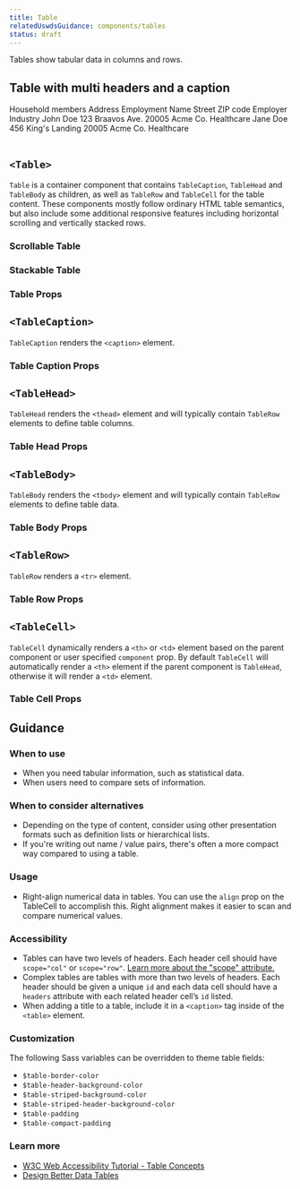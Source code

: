 ```yaml
---
title: Table
relatedUswdsGuidance: components/tables
status: draft
---
```


Tables show tabular data in columns and rows.

## Table with multi headers and a caption

<EmbeddedExample>
    <Table>
        <TableCaption>Household members</TableCaption>
        <col />
        <colgroup span="2"></colgroup>
        <colgroup span="2"></colgroup>
        <TableHead>
            <TableRow>
                <TableCell component="td" rowspan="1"></TableCell>
                <TableCell component="th" colspan="2" className="ds-u-text-align--center" scope="colgroup">Address</TableCell>
                <TableCell component="th" colspan="2" className="ds-u-text-align--center" scope="colgroup">Employment</TableCell>
            </TableRow>
            <TableRow>
                <TableCell component="th" scope="col">Name</TableCell>
                <TableCell component="th" scope="col">Street</TableCell>
                <TableCell component="th" scope="col">ZIP code</TableCell>
                <TableCell component="th" scope="col">Employer</TableCell>
                <TableCell component="th" scope="col">Industry</TableCell>
            </TableRow>
        </TableHead>
        <TableBody>
            <TableRow>
                <TableCell component="th" scope="row">John Doe</TableCell>
                <TableCell component="td">123 Braavos Ave.</TableCell>
                <TableCell component="td">20005</TableCell>
                <TableCell component="td">Acme Co.</TableCell>
                <TableCell component="td">Healthcare</TableCell>
            </TableRow>
            <TableRow>
                <TableCell component="th" scope="row">Jane Doe</TableCell>
                <TableCell component="td">456 King's Landing</TableCell>
                <TableCell component="td">20005</TableCell>
                <TableCell component="td">Acme Co.</TableCell>
                <TableCell component="td">Healthcare</TableCell>
            </TableRow>
        </TableBody>
    </Table>
</EmbeddedExample>

## `<Table>`

`Table` is a container component that contains `TableCaption`, `TableHead` and `TableBody` as children,
as well as `TableRow` and `TableCell` for the table content. These components mostly follow ordinary HTML table semantics, but also include some additional
responsive features including horizontal scrolling and vertically stacked rows.

<ViewSourceLink sourceFilePath="components/Table/Table.tsx" />

### Scrollable Table
<ResponsiveExample
  title="Scrollable table example"
  storyId="components-table--scrollable-table"
/>

### Stackable Table
<ResponsiveExample
  componentName="stackable table example"
  storyId="components-table--stackable-table"
/>

### Table Props
<PropTable componentName="Table" />

## `<TableCaption>`
`TableCaption` renders the `<caption>` element.
<ViewSourceLink sourceFilePath="components/Table/TableCaption.tsx" />

### Table Caption Props
<PropTable componentName="TableCaption" />

## `<TableHead>`
`TableHead` renders the `<thead>` element and will typically contain `TableRow` elements to define table columns.
<ViewSourceLink sourceFilePath="components/Table/TableHead.tsx" />

### Table Head Props
<PropTable componentName="TableHead" />

## `<TableBody>`
`TableBody` renders the `<tbody>` element and will typically contain `TableRow` elements to define table data.
<ViewSourceLink sourceFilePath="components/Table/TableBody.tsx" />

### Table Body Props
<PropTable componentName="TableBody" />

## `<TableRow>`
`TableRow` renders a `<tr>` element.
<ViewSourceLink sourceFilePath="components/Table/TableRow.tsx" />

### Table Row Props
<PropTable componentName="TableRow" />

## `<TableCell>`
`TableCell` dynamically renders a `<th>` or `<td>` element based on the parent component or user specified `component` prop. By default `TableCell` will automatically render a `<th>` element if the parent component is `TableHead`, otherwise it will render a `<td>` element.
<ViewSourceLink sourceFilePath="components/Table/TableCell.tsx" />

### Table Cell Props
<PropTable componentName="TableCell" />

## Guidance

### When to use

- When you need tabular information, such as statistical data.
- When users need to compare sets of information.

### When to consider alternatives

- Depending on the type of content, consider using other presentation formats such as definition lists or hierarchical lists.
- If you're writing out name / value pairs, there's often a more compact way compared to using a table.

### Usage

- Right-align numerical data in tables. You can use the `align` prop on the TableCell to accomplish this. Right alignment makes it easier to scan and compare numerical values.

### Accessibility

- Tables can have two levels of headers. Each header cell should have `scope="col"` or `scope="row"`. [Learn more about the "scope" attribute.](https://developer.mozilla.org/en-US/docs/Web/HTML/Element/th#attr-scope)
- Complex tables are tables with more than two levels of headers. Each header should be given a unique `id` and each data cell should have a `headers` attribute with each related header cell’s `id` listed.
- When adding a title to a table, include it in a `<caption>` tag inside of the `<table>` element.

### Customization

The following Sass variables can be overridden to theme table fields:

- `$table-border-color`
- `$table-header-background-color`
- `$table-striped-background-color`
- `$table-striped-header-background-color`
- `$table-padding`
- `$table-compact-padding`

### Learn more

- [W3C Web Accessibility Tutorial \- Table Concepts](https://www.w3.org/WAI/tutorials/tables/)
- [Design Better Data Tables](https://medium.com/mission-log/design-better-data-tables-430a30a00d8c)
